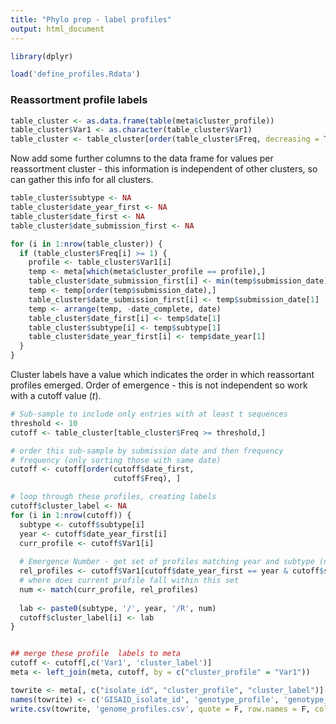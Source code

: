 ```yaml
---
title: "Phylo prep - label profiles"
output: html_document
---
```


```r
library(dplyr)
```

```r
load('define_profiles.Rdata')
```

### Reassortment profile labels

```r
table_cluster <- as.data.frame(table(meta$cluster_profile))
table_cluster$Var1 <- as.character(table_cluster$Var1)
table_cluster <- table_cluster[order(table_cluster$Freq, decreasing = T),]

```

Now add some further columns to the data frame for values per reassortment cluster - this information is independent of other clusters, so can gather this info for all clusters.

```r
table_cluster$subtype <- NA
table_cluster$date_year_first <- NA
table_cluster$date_first <- NA
table_cluster$date_submission_first <- NA

for (i in 1:nrow(table_cluster)) {
  if (table_cluster$Freq[i] >= 1) {
    profile <- table_cluster$Var1[i]
    temp <- meta[which(meta$cluster_profile == profile),]
    table_cluster$date_submission_first[i] <- min(temp$submission_date)
    temp <- temp[order(temp$submission_date),]
    table_cluster$date_submission_first[i] <- temp$submission_date[1]
    temp <- arrange(temp, -date_complete, date)
    table_cluster$date_first[i] <- temp$date[1]
    table_cluster$subtype[i] <- temp$subtype[1]
    table_cluster$date_year_first[i] <- temp$date_year[1]
  }
}


```

Cluster labels have a value which indicates the order in which reassortant profiles emerged. Order of emergence - this is not independent so work with a cutoff value (*t*).

```r
# Sub-sample to include only entries with at least t sequences
threshold <- 10
cutoff <- table_cluster[table_cluster$Freq >= threshold,]

# order this sub-sample by submission date and then frequency 
# frequency (only sorting those with same date)
cutoff <- cutoff[order(cutoff$date_first,
                       cutoff$Freq), ]

# loop through these profiles, creating labels
cutoff$cluster_label <- NA
for (i in 1:nrow(cutoff)) {
  subtype <- cutoff$subtype[i]
  year <- cutoff$date_year_first[i]
  curr_profile <- cutoff$Var1[i]
  
  # Emergence Number - get set of profiles matching year and subtype (not location)
  rel_profiles <- cutoff$Var1[cutoff$date_year_first == year & cutoff$subtype == subtype]
  # where does current profile fall within this set
  num <- match(curr_profile, rel_profiles)
  
  lab <- paste0(subtype, '/', year, '/R', num)
  cutoff$cluster_label[i] <- lab
}


## merge these profile  labels to meta
cutoff <- cutoff[,c('Var1', 'cluster_label')]
meta <- left_join(meta, cutoff, by = c("cluster_profile" = "Var1"))

```


```r
towrite <- meta[, c("isolate_id", "cluster_profile", "cluster_label")]
names(towrite) <- c('GISAID_isolate_id', 'genotype_profile', 'genotype_label')
write.csv(towrite, 'genome_profiles.csv', quote = F, row.names = F, col.names = F)
```
